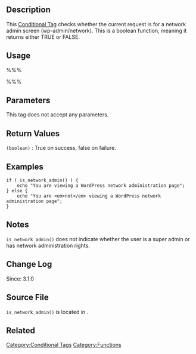 {{Languages|
{{en|Function Reference/is network admin}}
{{ja|関数リファレンス/is network admin}}
}}


==Description==
This [[Conditional Tags|Conditional Tag]] checks whether the current request is for a network admin screen (wp-admin/network). This is a boolean function, meaning it returns either TRUE or FALSE.

==Usage==
%%%<?php is_network_admin(); ?>%%%

==Parameters==
This tag does not accept any parameters.

==Return Values==
; <tt>(boolean)</tt> : True on success, false on failure.

==Examples==
<pre>
if ( is_network_admin() ) {
	echo "You are viewing a WordPress network administration page";
} else {
	echo "You are <em>not</em> viewing a WordPress network administration page";
}
</pre>

==Notes==

<tt>is_network_admin()</tt> does not indicate whether the user is a super admin or has network administration rights.

==Change Log==
Since: 3.1.0

== Source File ==
<tt>is_network_admin()</tt> is located in {{Trac|wp-includes/load.php}}.

==Related==

{{Conditional Tags}}

{{Tag Footer}}

[[Category:Conditional Tags]]
[[Category:Functions]]